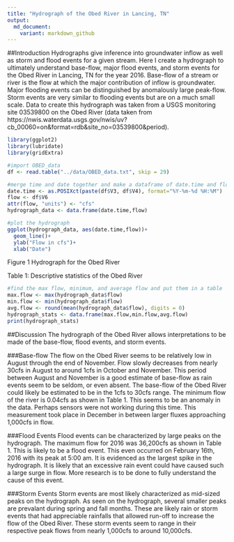 ```yaml
---
title: "Hydrograph of the Obed River in Lancing, TN"
output:
  md_document:
    variant: markdown_github
---
```


##Introduction
Hydrographs give inference into groundwater inflow as well as storm and flood events for a given stream. Here I create a hydrograph to ultimately understand base-flow, major flood events, and storm events for the Obed River in Lancing, TN for the year 2016. Base-flow of a stream or river is the flow at which the major contribution of inflow is groundwater. Major flooding events can be distinguished by anomalously large peak-flow. Storm events are very similar to flooding events but are on a much small scale. Data to create this hydrograph was taken from a USGS monitoring site 03539800 on the Obed River (data taken from https://nwis.waterdata.usgs.gov/nwis/uv?cb_00060=on&format=rdb&site_no=03539800&period). 

```r
library(ggplot2)
library(lubridate)
library(gridExtra)

#import OBED_data
df <- read.table("../data/OBED_data.txt", skip = 29)

#merge time and date together and make a dataframe of date.time and flow
date.time <- as.POSIXct(paste(df$V3, df$V4), format="%Y-%m-%d %H:%M")
flow <- df$V6
attr(flow, "units") <- "cfs"
hydrograph_data <- data.frame(date.time,flow)

#plot the hydrograph
ggplot(hydrograph_data, aes(date.time,flow))+
  geom_line()+
  ylab("Flow in cfs")+
  xlab("Date")
```
Figure 1 Hydrograph for the Obed River


Table 1: Descriptive statistics of the Obed River
```r
#find the max flow, minimum, and average flow and put them in a table
max.flow <- max(hydrograph_data$flow)
min.flow <- min(hydrograph_data$flow)
avg.flow <- round(mean(hydrograph_data$flow), digits = 0)
hydrograph_stats <- data.frame(max.flow,min.flow,avg.flow)
print(hydrograph_stats)
```



##Discussion
The hydrograph of the Obed River allows interpretations to be made of the base-flow, flood events, and storm events. 

###Base-flow
The flow on the Obed River seems to be relatively low in August through the end of November. Flow slowly decreases from nearly 30cfs in August to around 1cfs in October and November. This period between August and November is a good estimate of base-flow as rain events seem to be seldom, or even absent. The base-flow of the Obed River could likely be estimated to be in the 1cfs to 30cfs range. The minimum flow of the river is 0.04cfs as shown in Table 1. This seems to be an anomaly in the data. Perhaps sensors were not working during this time. This measurement took place in December in between larger fluxes approaching 1,000cfs in flow.

###Flood Events
Flood events can be characterized by large peaks on the hydrograph. The maximum flow for 2016 was 36,200cfs as shown in Table 1. This is likely to be a flood event. This even occurred on February 16th, 2016 with its peak at 5:00 am. It is evidenced as the largest spike in the hydrograph. It is likely that an excessive rain event could have caused such a large surge in flow. More research is to be done to fully understand the cause of this event.

###Storm Events
Storm events are most likely characterized as mid-sized peaks on the hydrograph. As seen on the hydrograph, several smaller peaks are prevalant during spring and fall months. These are likely rain or storm events that had appreciable rainfalls that allowed run-off to increase the flow of the Obed River. These storm events seem to range in their respective peak flows from nearly 1,000cfs to around 10,000cfs.



